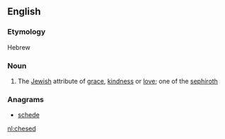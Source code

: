 ==English==

===Etymology===
Hebrew

===Noun===
{{en-noun|-}}

# The [[Jewish]] attribute of [[grace]], [[kindness]] or [[love]]; one of the [[sephiroth]]

===Anagrams===
* [[schede#English|schede]]

[[nl:chesed]]